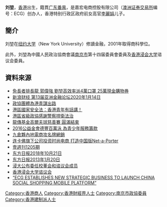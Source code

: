 {{No footnotes|time=2021-01-12T11:50:54+00:00}}
{{Infobox_Officeholder
|name=刘堃
|order=
|office=第十四屆[[南京市|南京市]][[中国人民政治协商会议|政協委員]]
|term_start=2018年1月25日
|term_end=
|occupation=[[企業家|企業家]]
|birth_place={{BHKG}}
|nationality={{CNHK}}
|alma_mater=[[纽约大学|纽约大学]]
|parents = [[李麗娟|李麗娟]]（母）
}}
'''刘堃'''，[[香港|香港]]出生，籍貫[[广东|广东]][[番禺縣|番禺]]，是嘉宏电商控股有限公司（[[澳洲证券交易所|澳洲证券交易所]]编号：ECG）创办人，香港特别行政区政府前女高官[[李麗娟|李麗娟]]儿子。

==簡介==
刘堃在[[纽约大学|纽约大学]]（New York University）修讀金融，2001年取得商科學位。

此外，刘堃為中國人民政治協商會議[[南京市|南京市]]第十四届委員會委員及[[香港浸会大学|香港浸会大学]]谘议会委員。

==資料來源==
{{reflist}}

*[https://eastweek.my-magazine.me/main/95000 免長者排長龍 郭偉強 劉堃高效率派4萬口罩 25萬現金購物券] {{Wayback|url=https://eastweek.my-magazine.me/main/95000 |date=20200325140600 }}
*[https://finance.sina.com.cn/hy/hyjz/2020-01-14/doc-iihnzahk4075732.shtml 新浪财经 第13届亚洲金融论坛2020年1月14日]
*[https://www.tkww.hk/epaper/view/newsDetail/1321513430984822784.html 政協團體為港青謀出路] {{Wayback|url=https://www.tkww.hk/epaper/view/newsDetail/1321513430984822784.html |date=20210107201646 }}
*[http://www.52hrtt.com/admd/n/w/info/D1590488513493 港區國家安全法：香港青年有話講！] {{Wayback|url=http://www.52hrtt.com/admd/n/w/info/D1590488513493 |date=20210109151647 }}
*[https://www.hkcppcc.org/activity/120 港區省級政協感謝警察捍衛法治]
*[https://hkfyg.org.hk/en/2018/05/19/%e3%80%8c%e9%be%8d%e5%82%b3%e5%9f%ba%e9%87%91%e9%ab%98%e7%88%be%e5%a4%ab%e7%90%83%e6%85%88%e5%96%84%e8%b3%bd%e3%80%8d%e5%9c%93%e6%bb%bf%e7%b5%90%e6%9d%9f-6/ 龍傳基金高爾夫球慈善賽 圓滿結束] {{Wayback|url=https://hkfyg.org.hk/en/2018/05/19/%e3%80%8c%e9%be%8d%e5%82%b3%e5%9f%ba%e9%87%91%e9%ab%98%e7%88%be%e5%a4%ab%e7%90%83%e6%85%88%e5%96%84%e8%b3%bd%e3%80%8d%e5%9c%93%e6%bb%bf%e7%b5%90%e6%9d%9f-6/ |date=20210124071817 }}
*[https://www.commchest.org/swimformillions/zh-hk/news/11.html 2016公益金會德豐百萬泳 為青少年服務籌款]
*[http://paper.wenweipo.com/2016/07/27/FI1607270017.htm 九倉夥內地電商攻名牌網銷] {{Wayback|url=http://paper.wenweipo.com/2016/07/27/FI1607270017.htm |date=20170331035355 }}
*[http://news.winshang.com/html/061/1736.html 连卡佛旗下公司投资时尚电商 打造中国版Net-a-Porter] {{Wayback|url=http://news.winshang.com/html/061/1736.html |date=20200109012859 }}
*[https://tvb4life.pixnet.net/blog/post/144243374-%E6%9D%8E%E9%BA%97%E5%A8%9F-%E5%85%92%E5%AD%90-%E5%8A%89%E5%A0%83-%E5%89%B5%E6%A5%AD-%E8%B3%A3%E9%BA%B5-%E5%A3%B9%E5%91%A8%E5%88%8A-1205-%E6%9C%9F 壹週刊1205期] {{Wayback|url=https://tvb4life.pixnet.net/blog/post/144243374-%E6%9D%8E%E9%BA%97%E5%A8%9F-%E5%85%92%E5%AD%90-%E5%8A%89%E5%A0%83-%E5%89%B5%E6%A5%AD-%E8%B3%A3%E9%BA%B5-%E5%A3%B9%E5%91%A8%E5%88%8A-1205-%E6%9C%9F |date=20210127115859 }}
*[https://orientaldaily.on.cc/cnt/news/20181021/mobile/odn-20181021-1021_00176_068.html 东方日报2018年10月21日] {{Wayback|url=https://orientaldaily.on.cc/cnt/news/20181021/mobile/odn-20181021-1021_00176_068.html |date=20210109204347 }}
*[https://orientaldaily.on.cc/cnt/news/20130120/00176_090.html 东方日报2013年1月20日] {{Wayback|url=https://orientaldaily.on.cc/cnt/news/20130120/00176_090.html |date=20210108060602 }} 
*[http://42.96.134.200/mainland/index.php?action=view&id=16719 浸大公布委任校董会和谘议会成员]
*[http://gao.hkbu.edu.hk/tc/download/amals/Court-membership.pdf 香港浸会大学谘议会] {{Wayback|url=http://gao.hkbu.edu.hk/tc/download/amals/Court-membership.pdf |date=20150116082602 }}
*[http://www.asx.com.au/asxpdf/20160726/pdf/438sxvdj8jyfsl.pdf “ECG ESTABLISHES NEW STRATEGIC BUSINESS TO LAUNCH CHINA SOCIAL SHOPPING MOBILE PLATFORM”] {{Wayback|url=http://www.asx.com.au/asxpdf/20160726/pdf/438sxvdj8jyfsl.pdf |date=20210110105521 }}

{{DEFAULTSORT:L}}
[[Category:香港商人|Category:香港商人]]
[[Category:香港財經界人士|Category:香港財經界人士]]
[[Category:南京市政協委員|Category:南京市政協委員]]
[[Category:香港建制派人士|Category:香港建制派人士]]